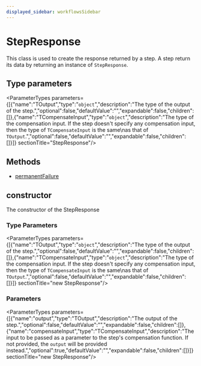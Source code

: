 ```yaml
---
displayed_sidebar: workflowsSidebar
---
```



# StepResponse

This class is used to create the response returned by a step. A step return its data by returning an instance of `StepResponse`.

## Type parameters

<ParameterTypes parameters={[{"name":"TOutput","type":"`object`","description":"The type of the output of the step.","optional":false,"defaultValue":"","expandable":false,"children":[]},{"name":"TCompensateInput","type":"`object`","description":"The type of the compensation input. If the step doesn't specify any compensation input, then the type of `TCompensateInput` is the same\nas that of `TOutput`.","optional":false,"defaultValue":"","expandable":false,"children":[]}]}  sectionTitle="StepResponse"/>

## Methods

- [permanentFailure](../StepResponse/methods/workflows.StepResponse.permanentFailure.mdx)

## constructor

The constructor of the StepResponse

### Type Parameters

<ParameterTypes parameters={[{"name":"TOutput","type":"`object`","description":"The type of the output of the step.","optional":false,"defaultValue":"","expandable":false,"children":[]},{"name":"TCompensateInput","type":"`object`","description":"The type of the compensation input. If the step doesn't specify any compensation input, then the type of `TCompensateInput` is the same\nas that of `TOutput`.","optional":false,"defaultValue":"","expandable":false,"children":[]}]}  sectionTitle="new StepResponse"/>

### Parameters

<ParameterTypes parameters={[{"name":"output","type":"TOutput","description":"The output of the step.","optional":false,"defaultValue":"","expandable":false,"children":[]},{"name":"compensateInput","type":"TCompensateInput","description":"The input to be passed as a parameter to the step's compensation function. If not provided, the `output` will be provided instead.","optional":true,"defaultValue":"","expandable":false,"children":[]}]}  sectionTitle="new StepResponse"/>
